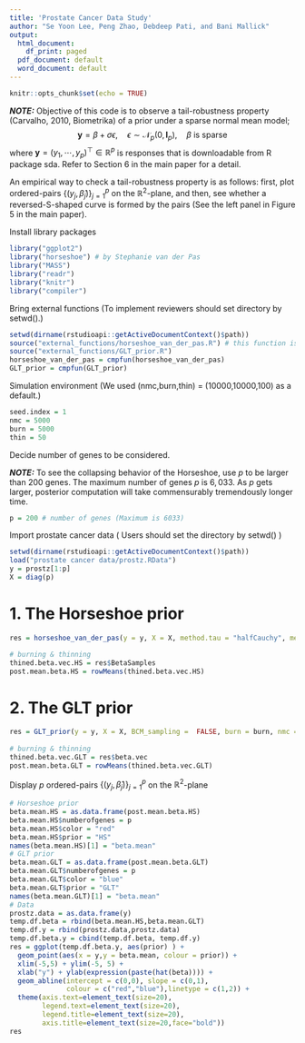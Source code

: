 ```yaml
---
title: 'Prostate Cancer Data Study'
author: "Se Yoon Lee, Peng Zhao, Debdeep Pati, and Bani Mallick"
output:
  html_document:
    df_print: paged
  pdf_document: default
  word_document: default
---
```


```r
knitr::opts_chunk$set(echo = TRUE)
```

**_NOTE:_** Objective of this code is to observe a tail-robustness  property (Carvalho, 2010, Biometrika) of a prior under a sparse normal mean model;
$$ \textbf{y} = \beta + \sigma\epsilon, \quad \epsilon \sim \mathcal{N}_p(\text{0}, \textbf{I}_p), \quad \beta \text{ is sparse}$$
where $\textbf{y} =(y_1, \cdots, y_p)^{\top} \in \mathbb{R}^p$ is responses that is downloadable from $\textsf{R}$ package $\textsf{sda}$. Refer to Section 6 in the main paper for a detail. 

An empirical way to check a tail-robustness property is as follows: first, plot ordered-pairs $\{(y_j,\widehat{\beta}_j)\}_{j=1}^p$ on the $\mathbb{R}^2$-plane, and then, see whether a reversed-S-shaped curve is formed by the pairs (See the left panel in Figure 5 in the main paper).


Install library packages
```r
library("ggplot2")
library("horseshoe") # by Stephanie van der Pas
library("MASS")
library("readr")
library("knitr")
library("compiler")
```

Bring external functions (To implement reviewers should set directory by setwd().)
```r
setwd(dirname(rstudioapi::getActiveDocumentContext()$path))
source("external_functions/horseshoe_van_der_pas.R") # this function is the same with horseshoe function in library(horseshoe)
source("external_functions/GLT_prior.R")
horseshoe_van_der_pas = cmpfun(horseshoe_van_der_pas)
GLT_prior = cmpfun(GLT_prior)
```


Simulation environment (We used (nmc,burn,thin) = (10000,10000,100) as a default.)
```r
seed.index = 1
nmc = 5000
burn = 5000
thin = 50
```

Decide number of genes to be considered.

**_NOTE:_** To see the collapsing behavior of the Horseshoe, use 
$p$ to be larger than $200$ genes. The maximum number of genes $p$ is $6,033$. As $p$ gets larger, posterior computation will take commensurably tremendously longer time.
```r
p = 200 # number of genes (Maximum is 6033)
```


Import prostate cancer data ( Users should set the directory by setwd() )
```r
setwd(dirname(rstudioapi::getActiveDocumentContext()$path))
load("prostate cancer data/prostz.RData")
y = prostz[1:p]
X = diag(p)
```


# 1. The Horseshoe prior
```r
res = horseshoe_van_der_pas(y = y, X = X, method.tau = "halfCauchy", method.sigma = "Jeffreys", burn = burn, nmc = nmc, thin = thin) 

# burning & thinning
thined.beta.vec.HS = res$BetaSamples
post.mean.beta.HS = rowMeans(thined.beta.vec.HS)
```

# 2. The GLT prior
```r
res = GLT_prior(y = y, X = X, BCM_sampling =  FALSE, burn = burn, nmc = nmc, thin = thin) 
  
# burning & thinning
thined.beta.vec.GLT = res$beta.vec
post.mean.beta.GLT = rowMeans(thined.beta.vec.GLT)
```



Display $p$ ordered-pairs $\{(y_j,\widehat{\beta}_j)\}_{j=1}^p$ on the $\mathbb{R}^2$-plane
```r
# Horseshoe prior
beta.mean.HS = as.data.frame(post.mean.beta.HS)
beta.mean.HS$numberofgenes = p
beta.mean.HS$color = "red"
beta.mean.HS$prior = "HS"
names(beta.mean.HS)[1] = "beta.mean"
# GLT prior
beta.mean.GLT = as.data.frame(post.mean.beta.GLT)
beta.mean.GLT$numberofgenes = p
beta.mean.GLT$color = "blue"
beta.mean.GLT$prior = "GLT"
names(beta.mean.GLT)[1] = "beta.mean"
# Data
prostz.data = as.data.frame(y)
temp.df.beta = rbind(beta.mean.HS,beta.mean.GLT)
temp.df.y = rbind(prostz.data,prostz.data)
temp.df.beta.y = cbind(temp.df.beta, temp.df.y)
res = ggplot(temp.df.beta.y, aes(prior) ) +
  geom_point(aes(x = y,y = beta.mean, colour = prior)) +
  xlim(-5,5) + ylim(-5, 5) +
  xlab("y") + ylab(expression(paste(hat(beta)))) +
  geom_abline(intercept = c(0,0), slope = c(0,1), 
              colour = c("red","blue"),linetype = c(1,2)) +
  theme(axis.text=element_text(size=20),
        legend.text=element_text(size=20),
        legend.title=element_text(size=20),
        axis.title=element_text(size=20,face="bold"))
res
```

